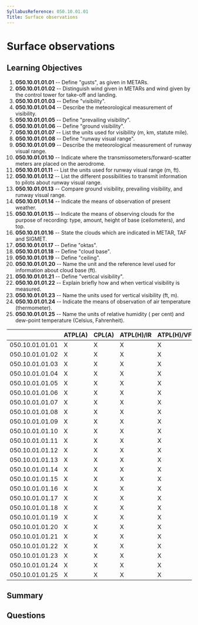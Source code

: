 ```yaml
---
SyllabusReference: 050.10.01.01
Title: Surface observations
---
```


# Surface observations

## Learning Objectives

1. **050.10.01.01.01** -- Define "gusts", as given in METARs.
2. **050.10.01.01.02** -- Distinguish wind given in METARs and wind given by the
   control tower for take-off and landing.
3. **050.10.01.01.03** -- Define "visibility".
4. **050.10.01.01.04** -- Describe the meteorological measurement of visibility.
5. **050.10.01.01.05** -- Define "prevailing visibility".
6. **050.10.01.01.06** -- Define "ground visibility".
7. **050.10.01.01.07** -- List the units used for visibility (m, km, statute
   mile).
8. **050.10.01.01.08** -- Define "runway visual range".
9. **050.10.01.01.09** -- Describe the meteorological measurement of runway
   visual range.
10. **050.10.01.01.10** -- Indicate where the transmissometers/forward-scatter
    meters are placed on the aerodrome.
11. **050.10.01.01.11** -- List the units used for runway visual range (m, ft).
12. **050.10.01.01.12** -- List the different possibilities to transmit
    information to pilots about runway visual range.
13. **050.10.01.01.13** -- Compare ground visibility, prevailing visibility, and
    runway visual range.
14. **050.10.01.01.14** -- Indicate the means of observation of present weather.
15. **050.10.01.01.15** -- Indicate the means of observing clouds for the
    purpose of recording: type, amount, height of base (ceilometers), and top.
16. **050.10.01.01.16** -- State the clouds which are indicated in METAR, TAF
    and SIGMET.
17. **050.10.01.01.17** -- Define "oktas".
18. **050.10.01.01.18** -- Define "cloud base".
19. **050.10.01.01.19** -- Define "ceiling".
20. **050.10.01.01.20** -- Name the unit and the reference level used for
    information about cloud base (ft).
21. **050.10.01.01.21** -- Define "vertical visibility".
22. **050.10.01.01.22** -- Explain briefly how and when vertical visibility is
    measured.
23. **050.10.01.01.23** -- Name the units used for vertical visibility (ft, m).
24. **050.10.01.01.24** -- Indicate the means of observation of air temperature
    (thermometer).
25. **050.10.01.01.25** -- Name the units of relative humidity ( per cent) and
    dew-point temperature (Celsius, Fahrenheit).

|                 | ATPL(A) | CPL(A) | ATPL(H)/IR | ATPL(H)/VFR | CPL(H) | IR  | CBIR(A) |
| --------------- | ------- | ------ | ---------- | ----------- | ------ | --- | ------- |
| 050.10.01.01.01 | X       | X      | X          | X           | X      | X   | X       |
| 050.10.01.01.02 | X       | X      | X          | X           | X      | X   | X       |
| 050.10.01.01.03 | X       | X      | X          | X           | X      | X   | X       |
| 050.10.01.01.04 | X       | X      | X          | X           | X      | X   | X       |
| 050.10.01.01.05 | X       | X      | X          | X           | X      | X   | X       |
| 050.10.01.01.06 | X       | X      | X          | X           | X      | X   | X       |
| 050.10.01.01.07 | X       | X      | X          | X           | X      | X   | X       |
| 050.10.01.01.08 | X       | X      | X          | X           | X      | X   | X       |
| 050.10.01.01.09 | X       | X      | X          | X           | X      | X   | X       |
| 050.10.01.01.10 | X       | X      | X          | X           | X      | X   | X       |
| 050.10.01.01.11 | X       | X      | X          | X           | X      | X   | X       |
| 050.10.01.01.12 | X       | X      | X          | X           | X      | X   | X       |
| 050.10.01.01.13 | X       | X      | X          | X           | X      | X   | X       |
| 050.10.01.01.14 | X       | X      | X          | X           | X      | X   |         |
| 050.10.01.01.15 | X       | X      | X          | X           | X      | X   |         |
| 050.10.01.01.16 | X       | X      | X          | X           | X      | X   | X       |
| 050.10.01.01.17 | X       | X      | X          | X           | X      | X   | X       |
| 050.10.01.01.18 | X       | X      | X          | X           | X      | X   | X       |
| 050.10.01.01.19 | X       | X      | X          | X           | X      | X   | X       |
| 050.10.01.01.20 | X       | X      | X          | X           | X      | X   | X       |
| 050.10.01.01.21 | X       | X      | X          | X           | X      | X   | X       |
| 050.10.01.01.22 | X       | X      | X          | X           | X      | X   | X       |
| 050.10.01.01.23 | X       | X      | X          | X           | X      | X   | X       |
| 050.10.01.01.24 | X       | X      | X          | X           | X      | X   | X       |
| 050.10.01.01.25 | X       | X      | X          | X           | X      | X   |         |

## Summary

## Questions
